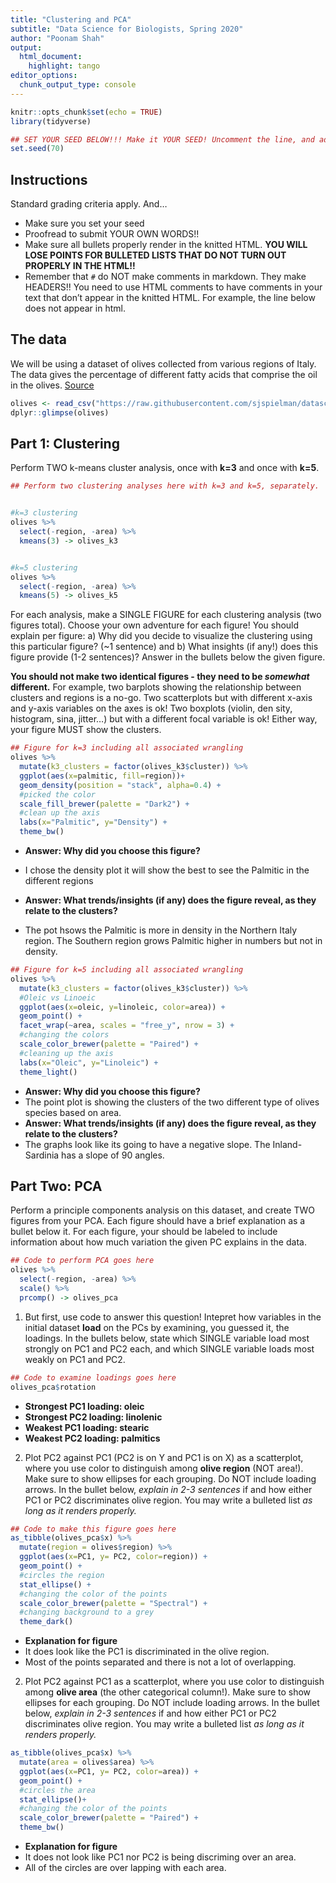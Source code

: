 ```yaml
---
title: "Clustering and PCA"
subtitle: "Data Science for Biologists, Spring 2020"
author: "Poonam Shah"
output: 
  html_document:
    highlight: tango
editor_options: 
  chunk_output_type: console
---
```



```r
knitr::opts_chunk$set(echo = TRUE)
library(tidyverse)

## SET YOUR SEED BELOW!!! Make it YOUR SEED! Uncomment the line, and add your chosen seed number into the parentheses
set.seed(70)

```

## Instructions

Standard grading criteria apply. And...

+ Make sure you set your seed
+ Proofread to submit YOUR OWN WORDS!!
+ Make sure all bullets properly render in the knitted HTML. **YOU WILL LOSE POINTS FOR BULLETED LISTS THAT DO NOT TURN OUT PROPERLY IN THE HTML!!** 
+ Remember that `#` do NOT make comments in markdown. They make HEADERS!! You need to use HTML comments to have comments in your text that don't appear in the knitted HTML. For example, the line below does not appear in html.

<!-- This is an actual comment in markdown. -->

## The data

We will be using a dataset of olives collected from various regions of Italy. The data gives the percentage of different fatty acids that comprise the oil in the olives. [Source](https://rdrr.io/cran/dslabs/man/olive.html)

```r
olives <- read_csv("https://raw.githubusercontent.com/sjspielman/datascience_for_biologists/master/data/olives.csv")
dplyr::glimpse(olives)
```


## Part 1: Clustering

Perform TWO k-means cluster analysis, once with **k=3** and once with **k=5**. 

```r
## Perform two clustering analyses here with k=3 and k=5, separately.


#k=3 clustering
olives %>%
  select(-region, -area) %>%
  kmeans(3) -> olives_k3


#k=5 clustering
olives %>%
  select(-region, -area) %>%
  kmeans(5) -> olives_k5
```



For each analysis, make a SINGLE FIGURE for each clustering analysis (two figures total). Choose your own adventure for each figure! You should explain per figure: a) Why did you decide to visualize the clustering using this particular figure? (~1 sentence) and b) What insights (if any!) does this figure provide (1-2 sentences)? Answer in the bullets below the given figure. 

**You should not make two identical figures - they need to be _somewhat_ different.** For example, two barplots showing the relationship between clusters and regions is a no-go. Two scatterplots but with different x-axis and y-axis variables on the axes is ok! Two boxplots (violin, den sity, histogram, sina, jitter...) but with a different focal variable is ok! Either way, your figure MUST show the clusters.

```r
## Figure for k=3 including all associated wrangling
olives %>%
  mutate(k3_clusters = factor(olives_k3$cluster)) %>%
  ggplot(aes(x=palmitic, fill=region))+
  geom_density(position = "stack", alpha=0.4) +
  #picked the color
  scale_fill_brewer(palette = "Dark2") +
  #clean up the axis
  labs(x="Palmitic", y="Density") +
  theme_bw()


```

+ **Answer: Why did you choose this figure?**
+ I chose the density plot it will show the best to see the Palmitic in the different regions

+ **Answer: What trends/insights (if any)  does the figure reveal, as they relate to the clusters?**
+ The pot hsows the Palmitic is more in density in the Northern Italy region. The Southern region grows Palmitic higher in numbers but not in density. 


```r
## Figure for k=5 including all associated wrangling
olives %>%
  mutate(k3_clusters = factor(olives_k3$cluster)) %>%
  #Oleic vs Linoeic
  ggplot(aes(x=oleic, y=linoleic, color=area)) +
  geom_point() +
  facet_wrap(~area, scales = "free_y", nrow = 3) +
  #changing the colors
  scale_color_brewer(palette = "Paired") +
  #cleaning up the axis
  labs(x="Oleic", y="Linoleic") +
  theme_light()

```

+ **Answer: Why did you choose this figure?**
+ The point plot is showing the clusters of the two different type of olives species based on area.  
+ **Answer: What trends/insights (if any) does the figure reveal, as they relate to the clusters?**
+ The graphs look like its going to have a negative slope. The Inland-Sardinia has a slope of 90 angles.


## Part Two: PCA

Perform a principle components analysis on this dataset, and create TWO figures from your PCA. Each figure should have a brief explanation as a bullet below it. For each figure, your should be labeled to include information about how much variation the given PC explains in the data.

```r
## Code to perform PCA goes here
olives %>%
  select(-region, -area) %>%
  scale() %>%
  prcomp() -> olives_pca

```

1. But first, use code to answer this question! Intepret how variables in the initial dataset **load** on the PCs by examining, you guessed it, the loadings. In the bullets below, state which SINGLE variable load most strongly on PC1 and PC2 each, and which SINGLE variable loads most weakly on PC1 and PC2.

```r
## Code to examine loadings goes here
olives_pca$rotation
```

+ **Strongest PC1 loading: oleic**
+ **Strongest PC2 loading: linolenic**
+ **Weakest PC1 loading: stearic**
+ **Weakest PC2 loading: palmitics**

2. Plot PC2 against PC1 (PC2 is on Y and PC1 is on X) as a scatterplot, where you use color to distinguish among **olive region** (NOT area!). Make sure to show ellipses for each grouping. Do NOT include loading arrows. In the bullet below, _explain in 2-3 sentences_ if and how either PC1 or PC2 discriminates olive region. You may write a bulleted list *as long as it renders properly.*

```r
## Code to make this figure goes here
as_tibble(olives_pca$x) %>%
  mutate(region = olives$region) %>%
  ggplot(aes(x=PC1, y= PC2, color=region)) +
  geom_point() +
  #circles the region
  stat_ellipse() +
  #changing the color of the points
  scale_color_brewer(palette = "Spectral") +
  #changing background to a grey
  theme_dark()


```

+ **Explanation for figure**
+ It does look like the PC1 is discriminated in the olive region. 
+ Most of the points separated and there is not a lot of overlapping. 

2. Plot PC2 against PC1 as a scatterplot, where you use color to distinguish among **olive area** (the other categorical column!). Make sure to show ellipses for each grouping. Do NOT include loading arrows. In the bullet below, _explain in 2-3 sentences_ if and how either PC1 or PC2 discriminates olive region. You may write a bulleted list *as long as it renders properly.*
```r
as_tibble(olives_pca$x) %>%
  mutate(area = olives$area) %>%
  ggplot(aes(x=PC1, y= PC2, color=area)) +
  geom_point() +
  #circles the area
  stat_ellipse()+
  #changing the color of the points
  scale_color_brewer(palette = "Paired") +
  theme_bw()

```

+ **Explanation for figure**
+ It does not look like PC1 nor PC2 is being discriming over an area.
+ All of the circles are over lapping with each area. 


